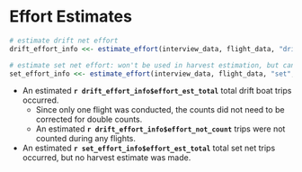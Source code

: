
# Effort Estimates {-} 

```r
# estimate drift net effort
drift_effort_info <<- estimate_effort(interview_data, flight_data, "drift", method = "dbl_exp")

# estimate set net effort: won't be used in harvest estimation, but can report an effort estimate
set_effort_info <<- estimate_effort(interview_data, flight_data, "set", method = "max_per_stratum")
```

* An estimated **`r drift_effort_info$effort_est_total`** total drift boat trips occurred.
  * Since only one flight was conducted, the counts did not need to be corrected for double counts.
  * An estimated **`r drift_effort_info$effort_not_count`** trips were not counted during any flights.
* An estimated **`r set_effort_info$effort_est_total`** total set net trips occurred, but no harvest estimate was made.
